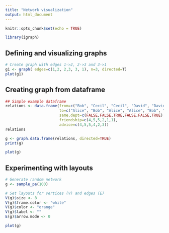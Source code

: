 ```yaml
---
title: "Network visualization"
output: html_document
---
```


```r
knitr::opts_chunk$set(echo = TRUE)
```

```r
library(igraph)
```



## Defining and visualizing graphs

```r
# Create graph with edges 1->2, 2->3 and 3->1
g1 <- graph( edges=c(1,2, 2,3, 3, 1), n=3, directed=T)
plot(g1)
```


## Creating graph from dataframe

```r
## Simple example dataframe
relations <- data.frame(from=c("Bob", "Cecil", "Cecil", "David", "David", "Esmeralda"),
                        to=c("Alice", "Bob", "Alice", "Alice", "Bob", "Alice"),
                        same.dept=c(FALSE,FALSE,TRUE,FALSE,FALSE,TRUE),
                        friendship=c(4,5,5,2,1,1),
                        advice=c(4,5,5,4,2,3))
relations
```

```r
g <- graph.data.frame(relations, directed=TRUE)
print(g)
```


```r
plot(g)
```


## Experimenting with layouts

```r
# Generate random network
g <- sample_pa(100)

# Set layouts for vertices (V) and edges (E)
V(g)$size <- 8
V(g)$frame.color <- "white"
V(g)$color <- "orange"
V(g)$label <- "" 
E(g)$arrow.mode <- 0

plot(g)
```

